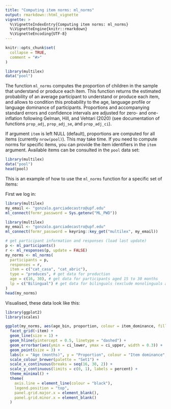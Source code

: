 ```yaml
---
title: "Computing item norms: ml_norms"
output: rmarkdown::html_vignette
vignette: >
  %\VignetteIndexEntry{Computing item norms: ml_norms}
  %\VignetteEngine{knitr::rmarkdown}
  %\VignetteEncoding{UTF-8}
---
```


```r
knitr::opts_chunk$set(
  collapse = TRUE,
  comment = "#>"
)
```

```r
library(multilex)
data("pool")
```

The function `ml_norms` computes the proportion of children in the sample that understand or produce each item. This function returns the estimated probability of an average participant to understand or produce each item, and allows to condition this probability to the age, language profile or language dominance of participants. Proportions and accompanying standard errors and confidence intervals are adjusted for zero- and one-inflation following Gelman, Hill, and Vehtari (2020) (see documentation of functions `prop_adj`, `prop_adj_se`, and `prop_adj_ci`).

If argument `item` is left NULL (default), proportions are computed for all items (currently `nrow(pool)`). This may take time. If you need to compute norms for specific items, you can provide the item identifiers in the `item` argument. Available items can be consulted in the `pool` data set:

```r
library(multilex)
data("pool")
head(pool)
```

This is an example of how to use the `ml_norms` function for a specific set of items:


First we log in:


```r
library(multilex)
my_email <- "gonzalo.garciadecastro@upf.edu"
ml_connect(formr_password = Sys.getenv("ML_PWD"))
```

```r
library(multilex)
my_email <- "gonzalo.garciadecastro@upf.edu"
ml_connect(formr_password = keyring::key_get("multilex", my_email))
```

```r
# get participant information and responses (load last update)
p <- ml_participants()
r <- ml_responses(p, update = FALSE)
my_norms <- ml_norms(
  participants = p,
  responses = r,
  item = c("cat_casa", "cat_abric"),
  type = "produces", # get data for production
  age = c(16, 30), # get data for participants aged 15 to 30 months
  lp = c("Bilingual") # get data for bilinguals (exclude monolinguals and others)
)
head(my_norms)
```

Visualised, these data look like this:

```r
library(ggplot2)
library(scales)

ggplot(my_norms, aes(age_bin, proportion, colour = item_dominance, fill = item_dominance, shape = item_dominance)) +
  facet_grid(~item) +
  geom_line(size = 1) +
  geom_hline(yintercept = 0.5, linetype = "dashed") +
  geom_errorbar(aes(ymin = ci_lower, ymax = ci_upper, width = 0.3)) +
  geom_point(size = 3) +
  labs(x = "Age (months)", y = "Proportion", colour = "Item dominance", fill = "Item dominance",  shape = "Item dominance") +
  scale_colour_brewer(palette = "Set1") +
  scale_x_continuous(breaks = seq(16, 30, 2)) +
  scale_y_continuous(limits = c(0, 1), labels = percent) +
  theme_minimal() +
  theme(
    axis.line = element_line(colour = "black"),
    legend.position = "top",
    panel.grid.major.x = element_blank(),
    panel.grid.minor.x = element_blank()
  )

```
